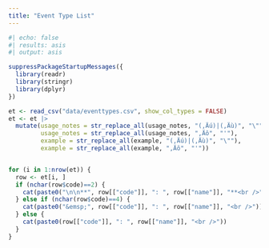 ```yaml
---
title: "Event Type List"
---
```


```r
#| echo: false
#| results: asis
#| output: asis

suppressPackageStartupMessages({
  library(readr)
  library(stringr)
  library(dplyr)
})

et <- read_csv("data/eventtypes.csv", show_col_types = FALSE)
et <- et |> 
  mutate(usage_notes = str_replace_all(usage_notes, "(‚Äú)|(‚Äù)", "\""),
         usage_notes = str_replace_all(usage_notes, "‚Äô", "'"),
         example = str_replace_all(example, "(‚Äú)|(‚Äù)", "\""),
         example = str_replace_all(example, "‚Äô", "'"))


for (i in 1:nrow(et)) {
  row <- et[i, ]
  if (nchar(row$code)==2) {
    cat(paste0("\n\n**", row[["code"]], ": ", row[["name"]], "**<br />"))
  } else if (nchar(row$code)==4) {
    cat(paste0("&emsp;", row[["code"]], ": ", row[["name"]], "<br />"))
  } else {
    cat(paste0(row[["code"]], ": ", row[["name"]], "<br />"))
  }
}
```